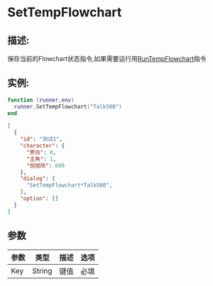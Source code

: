 # SetTempFlowchart
## 描述:
保存当前的Flowchart状态指令,如果需要运行用[RunTempFlowchart](./RunTempFlowchart)指令
## 实例:
<!-- tabs:start -->
<!-- #### **Lua** -->
<!-- tab:Lua -->

```lua
function (runner,env)
  runner.SetTempFlowchart("Talk500")
end
```
<!-- #### **Json** -->
<!-- tab:Json -->

```json
[
  {
    "id": "测试1",
    "character": {
      "旁白": 0,
      "主角": 1,
      "倪旭欣": 609
    },
    "dialog": [
      "SetTempFlowchart*Talk500",
    ],
    "option": []
  }
]

```
<!-- tabs:end -->

## 参数
| 参数      | 类型    | 描述                       | 选项 |
| --------- | ------- | -------------------------- | ---- |
| Key       | String  | 键值                       | 必填 |
